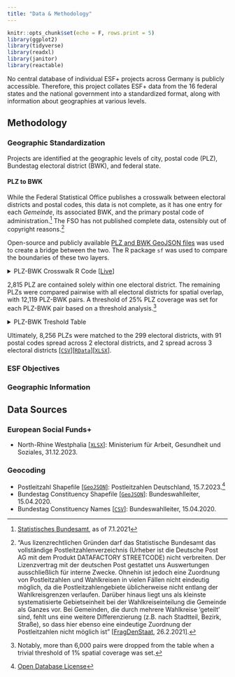 ```yaml
---
title: "Data & Methodology"
---
```


```r
knitr::opts_chunk$set(echo = F, rows.print = 5)
library(ggplot2)
library(tidyverse)
library(readxl)
library(janitor)
library(reactable)
```

No central database of individual ESF+ projects across Germany is publicly accessible. Therefore, this project collates ESF+ data from the 16 federal states and the national government into a standardized format, along with information about geographies at various levels.

## Methodology

### Geographic Standardization

Projects are identified at the geographic levels of city, postal code (PLZ), Bundestag electoral district (BWK), and federal state. 

#### PLZ to BWK

While the Federal Statistical Office publishes a crosswalk between electoral districts and postal codes, this data is not complete, as it has one entry for each *Gemeinde*, its associated BWK, and the primary postal code of administration.^[[Statistisches Bundesamt](https://www.destatis.de/DE/Themen/Laender-Regionen/Regionales/Gemeindeverzeichnis/Administrativ/Archiv/GVAuszugQ/BTW20214Q2020.html), as of 7.1.2021] The FSO has not published complete data, ostensibly out of copyright reasons.^["Aus lizenzrechtlichen Gründen darf das Statistische Bundesamt das vollständige Postleitzahlenverzeichnis (Urheber ist die Deutsche Post AG mit dem Produkt DATAFACTORY STREETCODE) nicht verbreiten. Der Lizenzvertrag mit der deutschen Post gestattet uns Auswertungen ausschließlich für interne Zwecke. Ohnehin ist jedoch eine Zuordnung von Postleitzahlen und Wahlkreisen in vielen Fällen nicht eindeutig möglich, da die Postleitzahlengebiete üblicherweise nicht entlang der Wahlkreisgrenzen verlaufen. Darüber hinaus liegt uns als kleinste systematisierte Gebietseinheit bei der Wahlkreiseinteilung die Gemeinde als Ganzes vor. Bei Gemeinden, die durch mehrere Wahlkreise 'geteilt' sind, fehlt uns eine weitere Differenzierung (z.B. nach Stadtteil, Bezirk, Straße), so dass hier ebenso eine eindeutige Zuordnung der Postleitzahlen nicht möglich ist" [[FragDenStaat](https://fragdenstaat.de/anfrage/veroffentlichung-einer-vollstandigen-liste-von-postleitzahlen-und-den-zugehorigen-wahlkreisen/), 26.2.2021].] 

Open-source and publicly available [PLZ and BWK GeoJSON files](#geocoding) was used to create a bridge between the two. The R package `sf` was used to compare the boundaries of these two layers.

<details>
  <summary>PLZ-BWK Crosswalk R Code [[Live](scripts/geo/plz_bwk_crosswalk.R)]</summary>
  ```r
  library(sf)
  library(dplyr)
  library(purrr)
  library(stringr)
  library(janitor)
  
  ## DATA IMPORT
  # Load PLZ shapefiles
  plz <- st_read("raw/shape_files/plz5.geojson") %>%
    clean_names() %>%
    select(plz, note, everything()) %>%
    rename(
      plz_name = note,
      plz_einwohner = einwohner,
      plz_qkm = qkm
    ) %>%
    mutate(
      plz_name = str_replace(plz_name, paste(plz, " ", sep = ""), ""),
      plz_name = str_replace(plz_name, "  ", " ")
    ) %>%
    filter(
      plz_einwohner > 10
    )
  
  # Load wahlkreis names
  wk_namen <- read.csv("raw/wahlkreisnamen.csv", skip = 7) %>%
    select(-LAND_NR, -LAND_ABK)
  
  # Load BWK data
  bwk <- st_read("raw/shape_files/wkr.json") %>%
    select(WKR_NR, LAND_NR) %>%
    inner_join(wk_namen, by = c("WKR_NR")) %>%
    clean_names() %>%
    select(wkr_nr, wkr_name, land_nr, land_name)
  
  ## FULLY CONTAINED DISTRICTS
  # Identify all PLZs that are fully enclosed within BWKs (obs: 2815)
  
  full_contains <- st_join(bwk, plz, join = st_contains_properly) %>%
    mutate(wk_pct = 1) %>%
    st_drop_geometry()
  
  # filter out the list of remaining PLZs
  plz <- plz %>%
    filter(!plz %in% full_contains$plz)
  
  ## PARTIALLY CONTAINED DISTRICTS
  # Identify PLZs that partially overlap multiple BWKs
  
  partial_matches <- st_join(plz, bwk, join = st_overlaps)
  
  # Manually coding out Augsburg 253 exceptions
  augsburg_plz <- c("82297", "86154", "86156", "86316", "86356", "86368", 
                    "86391", "86399", "86405", "86415", "86420", "86424", 
                    "86438", "86441", "86444", "86465", "86485", "86494", 
                    "86495", "86504", "86507", "86508", "86510", "86511", 
                    "86551", "86559", "86568", "86577", "86672", "86678", 
                    "86679", "86695", "86707", "86830", "86836", "86850", 
                    "86853", "86856", "86863", "86868", "86872", "86877")
  augsburg_oddity <- partial_matches %>%
    filter(wkr_nr == 253 & plz %in% augsburg_plz) %>%
    select(plz, plz_name, wkr_nr, wkr_name, land_nr, land_name, 
           plz_einwohner, plz_qkm, geometry) %>%
    mutate(
      wk_pct = NA
    ) %>%
    st_drop_geometry()
  
  # arrange by number for easier tracking
  partial_matches <- partial_matches %>%
    arrange(plz) %>%
    filter(!wkr_nr == 253)
  
  # setting a function to find shared area for each row
  calculate_intersection_area <- function(plz_code, wahlkreis_nummer) {
    plz_geom <- plz %>%
      filter(plz == plz_code) %>%
      st_geometry()
    bwk_geom <- bwk %>%
      filter(wkr_nr == wahlkreis_nummer) %>%
      st_geometry()
    intersection_geom <- st_intersection(plz_geom, bwk_geom)
    if (!is.null(intersection_geom)) {
      cat(paste(plz_code, ".", sep = ""))
      return(st_area(intersection_geom))
    } else {
      return(0)
    }
  }
  
  # time for some base r baby! calculating the areas of the intersections purrr
  partial_matches$intersection_area <- pmap_dbl(
    list(partial_matches$plz, partial_matches$wkr_nr), 
    calculate_intersection_area
    )
  
  partial_matches <- partial_matches %>%
    # finding the area of the PLZ itself
    mutate(
      plz_area = as.numeric(str_replace(st_area(geometry), " \\[m\\^2\\]", "")),
      wk_pct = intersection_area / plz_area
    ) %>%
    st_drop_geometry()
  
  # apply tolerance
  partial_matches <- partial_matches %>%
    filter(wk_pct > .25) %>%
    clean_names() %>%
    select(plz, plz_name, wkr_nr, wkr_name, land_nr, 
           land_name, plz_einwohner, plz_qkm, wk_pct)
  
  # 94 PLZ have multiple WK associated with them
  repeat_num <- partial_matches[c("plz", "wkr_nr")] %>%
    group_by(plz) %>%
    summarize(count = n()) %>%
    ungroup() %>%
    group_by(count) %>%
    summarise(n())
  
  # time for the big bad boy
  final_df <- rbind(rbind(full_contains, partial_matches), augsburg_oddity) %>%
    filter(!is.na(plz)) %>%
    arrange(plz) %>%
    select(plz, plz_name, wkr_nr, wkr_name, land_nr, land_name, 
           plz_einwohner, plz_qkm, wk_pct)
  
  # reset row names
  row.names(final_df) <- NULL
  
  # tada!!
  library(openxlsx)
  write.xlsx(final_df, "output/geo/plz_wkr_bridge.xlsx")
  write.csv(final_df, "output/geo/plz_wkr_bridge.csv", fileEncoding = "UTF-8")
  saveRDS(final_df, file = "output_data/geo/plz_wkr_bridge.rds")
  ```
</details>

2,815 PLZ are contained solely within one electoral district. The remaining PLZs were compared pairwise with all electoral districts for spatial overlap, with 12,119 PLZ-BWK pairs. A threshold of 25% PLZ coverage was set for each PLZ-BWK pair based on a threshold analysis.^[Notably, more than 6,000 pairs were dropped from the table when a trivial threshold of 1% spatial coverage was set.] 

<details>
  <summary> PLZ-BWK Treshold Table </summary>
```r
sig_table <- readRDS("output/sig_table.rds")
reactable(sig_table,
  defaultColDef = colDef(
    align = "center",
    headerStyle = list(background = "#f7f7f8")
  ),
  columns = list(
    tolerance = colDef(format = colFormat(percent = TRUE, digits = 0), name = "Tolerance"),
    nrows = colDef(name = "PLZ-BWK Pairs", format = colFormat(separators = TRUE))
  ), 
  bordered = TRUE,
  highlight = TRUE
)
```

</details>

Ultimately, 8,256 PLZs were matched to the 299 electoral districts, with 91 postal codes spread across 2 electoral districts, and 2 spread across 3 electoral districts [[`CSV`]("output_data/plz_wkr_bridge.csv")][[`RData`]("output_data/plz_wkr_bridge.rds")][[`XLSX`]("output_data/plz_wkr_bridge.xlsx")]. 

### ESF Objectives

### Geographic Information

## Data Sources

### European Social Funds+

* North-Rhine Westphalia [[`XLSX`](https://www.mags.nrw/system/files/media/document/file/esf_2021-2027_liste_der_vorhaben.xlsx)]: Ministerium für Arbeit, Gesundheit und Soziales, 31.12.2023. 

### Geocoding

* Postleitzahl Shapefile [[`GeoJSON`](https://downloads.suche-postleitzahl.org/v2/public/plz-5stellig.geojson)]: Postleitzahlen Deutschland, 15.7.2023.^[[Open Database License](https://www.openstreetmap.org/copyright)]
* Bundestag Constituency Shapefile [[`GeoJSON`](https://www.bundeswahlleiterin.de/en/dam/jcr/f0ce06a7-188c-4ef3-b49b-5a66719d2b46/btw21_geometrie_wahlkreise_vg250_shp.zip)]: Bundeswahlleiter, 15.04.2020.
* Bundestag Constituency Names [[`CSV`](https://www.bundeswahlleiterin.de/dam/jcr/b46e4c9d-290c-4b96-a64b-0edee1c780a5/btw21_wahlkreisnamen_utf8.csv)]: Bundeswahlleiter, 15.04.2020.